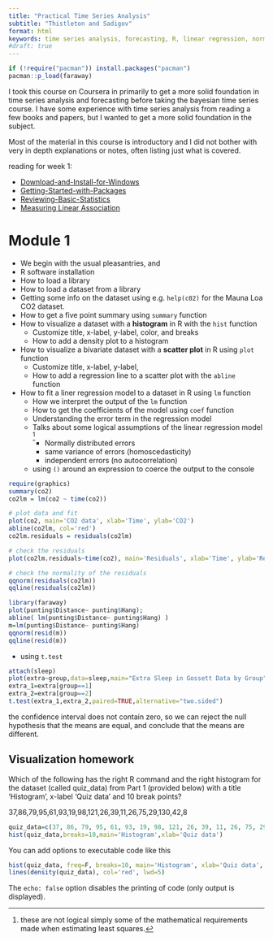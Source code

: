 ```yaml
---
title: "Practical Time Series Analysis"
subtitle: "Thistleton and Sadigov"
format: html
keywords: time series analysis, forecasting, R, linear regression, normality, residuals, t-test, coursera
#draft: true
---
```


```r
if (!require("pacman")) install.packages("pacman")
pacman::p_load(faraway)

```

I took this course on Coursera in primarily to get a more solid foundation in 
time series analysis and forecasting before taking the bayesian time series
course. I have some experience with time series analysis from reading a few
books and papers, but I wanted to get a more solid foundation in the subject.

Most of the material in this course is introductory and I did not bother 
with very in depth explanations or notes, often listing just what is covered.


reading for week 1:

- [Download-and-Install-for-Windows](w1_Introduction-to-R---Download-and-Install-for-Windows.pdf)
- [Getting-Started-with-Packages](w1_Introduction-to-R---Getting-Started-with-Packages-in-R.pdf)
- [Reviewing-Basic-Statistics](w1_Introduction-to-R---Reviewing-Basic-Statistics.pdf)
- [Measuring Linear Association](w1_Measuring-Linear-Association-with-the-Correlation-Function.pdf)

# Module 1

- We begin with the usual pleasantries, and
- R software installation
- How to load a library 
- How to load a dataset from a library
- Getting some info on the dataset using e.g. `help(c02)` for the Mauna Loa CO2 dataset.
- How to get a five point summary using `summary` function
- How to visualize a dataset with a **histogram** in R with the `hist` function
  - Customize title, x-label, y-label, color, and breaks
  - How to add a density plot to a histogram
- How to visualize a bivariate dataset with a **scatter plot** in R using `plot` function
  - Customize title, x-label, y-label, 
  - How to add a regression line to a scatter plot with the `abline` function
- How to fit a liner regression model to a dataset in R using `lm` function
  - How we interpret the output of the `lm` function
  - How to get the coefficients of the model using `coef` function
  - Understanding the error term in the regression model
  - Talks about some logical assumptions of the linear regression model ^[these are 
    not logical simply some of the mathematical requirements made when estimating 
    least squares.]
    - Normally distributed errors
    - same variance of errors (homoscedasticity)
    - independent errors (no autocorrelation)
  - using `()` around an expression to coerce the output to the console

```r
require(graphics)
summary(co2)
co2lm = lm(co2 ~ time(co2))

# plot data and fit
plot(co2, main='CO2 data', xlab='Time', ylab='CO2')
abline(co2lm, col='red')
co2lm.residuals = residuals(co2lm)

# check the residuals
plot(co2lm.residuals~time(co2), main='Residuals', xlab='Time', ylab='Residuals')

# check the normality of the residuals
qqnorm(residuals(co2lm))
qqline(residuals(co2lm))
```


```r

library(faraway)
plot(punting$Distance~ punting$Hang); 
abline( lm(punting$Distance~ punting$Hang) )
m=lm(punting$Distance~ punting$Hang) 
qqnorm(resid(m)) 
qqline(resid(m))
```

- using `t.test`

```r
attach(sleep)
plot(extra~group,data=sleep,main="Extra Sleep in Gossett Data by Group",xlab="Group",ylab="Extra Sleep")
extra_1=extra[group==1]
extra_2=extra[group==2]
t.test(extra_1,extra_2,paired=TRUE,alternative="two.sided")

```
the confidence interval does not contain zero, so we can reject the null hypothesis that the means are equal, and conclude that the means are different.

## Visualization homework

Which of the following has the right R command and the right histogram for the dataset (called quiz_data) from Part 1 (provided below) with a title 'Histogram', x-label 'Quiz data' and 10 break points?

37,86,79,95,61,93,19,98,121,26,39,11,26,75,29,130,42,8



```r
quiz_data=c(37, 86, 79, 95, 61, 93, 19, 98, 121, 26, 39, 11, 26, 75, 29,130, 42, 8)
hist(quiz_data,breaks=10,main='Histogram',xlab='Quiz data')
```

You can add options to executable code like this 

```r
hist(quiz_data, freq=F, breaks=10, main='Histogram', xlab='Quiz data', col='blue')
lines(density(quiz_data), col='red', lwd=5)

```

The `echo: false` option disables the printing of code (only output is displayed).
